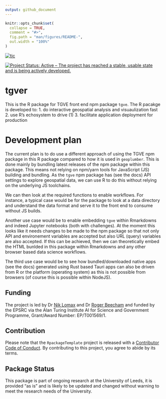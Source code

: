 ```yaml
---
output: github_document
---
```


<!-- README.md is generated from README.Rmd. Please edit that file -->

```r
knitr::opts_chunk$set(
  collapse = TRUE,
  comment = "#>",
  fig.path = "man/figures/README-",
  out.width = "100%"
)
```

[![tic](https://github.com/tgve/tgver/actions/workflows/tic.yml/badge.svg)](https://github.com/tgve/tgver/actions/workflows/tic.yml)

[![Project Status: Active – The project has reached a stable, usable state and is being actively developed.](https://www.repostatus.org/badges/latest/wip.svg)](https://www.repostatus.org/#wip)

# tgver

This is the R package for TGVE front end npm package `tgve`. The R pacakge is developed to:
1. do interactive geospatial analysis and visuaulization fast
2. use R's echosystem to drive (1)
3. facilitate application deployment for production


# Development plan
The current plan is to do use a different approach of using the TGVE npm package in this R package compared to how it is used in `geoplumber`. This is done mainly by bundling latest releases of the npm package within this package. This means not relying on npm/yarn tools for JavaScript (JS) building and bundling. As the `tgve` npm package has (see the docs) API settings to explore geospatial data, we can use R to do this without relying on the underlying JS toolchains.

We can then look at the required functions to enable workflows. For instance, a typical case would be for the package to look at a data directory and understand the data format and serve it to the front end to consume without JS builds.

Another use case would be to enable embedding `tgve` within Rmarkdowns and indeed Jupyter notebooks (both with challenges). At the moment this looks like it needs changes to be made to the npm package so that not only API and environement variables are accepted but also URL (query) variables are also accepted. If this can be achieved, then we can theoretically embed the HTML bunlded in this package within Rmarkdowns and any other browser based data science workflows.

The third use case would be to see how bundled/downloaded native apps (see the docs) generated using Rust based Tauri apps can also be driven from R or the platform (operating system) as this is not possible from browsers (of course this is possible within NodeJS).

## Funding

The project is led by Dr [Nik
Lomax](https://environment.leeds.ac.uk/geography/staff/1064/dr-nik-lomax)
and Dr [Roger
Beecham](https://environment.leeds.ac.uk/geography/staff/1003/dr-roger-beecham)
and funded by the EPSRC via the Alan Turing Institute AI for Science and
Government Programme, Grant/Award Number: EP/T001569/1.

## Contribution

Please note that the `RpackageTemplate` project is released with a [Contributor Code of Conduct](CODE_OF_CONDUCT.md). By contributing to this project, you agree to abide by its terms.


## Package Status

This package is part of ongoing research at the University of Leeds, it is provided "as is" and is likely to be updated and changed without warning to meet the research needs of the University.
